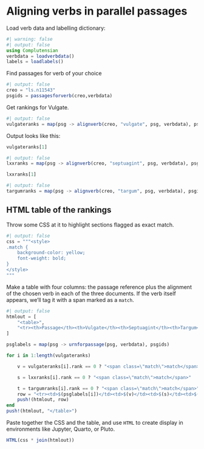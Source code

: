 # Aligning verbs in parallel passages

Load verb data and labelling dictionary:

```julia
#| warning: false
#| output: false
using Complutensian
verbdata = loadverbdata()
labels = loadlabels()
```

Find passages for verb of your choice
```julia
#| output: false
creo = "ls.n11543"
psgids = passagesforverb(creo,verbdata)
```

Get rankings for Vulgate.

```julia
#| output: false
vulgateranks = map(psg -> alignverb(creo, "vulgate", psg, verbdata), psgids) 
```		

Output looks like this:

```julia
vulgateranks[1]
```


```julia
#| output: false
lxxranks = map(psg -> alignverb(creo, "septuagint", psg, verbdata), psgids) 
```	

```julia
lxxranks[1]
```

```julia
#| output: false
targumranks = map(psg -> alignverb(creo, "targum", psg, verbdata), psgids) 
```	

## HTML table of the rankings


Throw some CSS at it to highlight sections flagged as exact match.

```julia
#| output: false
css = """<style>
.match {
	background-color: yellow;
	font-weight: bold;
}
</style>
"""
```

Make a table with four columns: the passage reference plus the alignment of the chosen verb in each of the three documents. If the verb itself appears, we'll tag it with a span marked as a `match`.

```julia
#| output: false
htmlout = [
    "<table>",
	"<tr><th>Passage</th><th>Vulgate</th><th>Septuagint</th><th>Targum</th></tr>"
]

psglabels = map(psg -> urnforpassage(psg, verbdata), psgids)

for i in 1:length(vulgateranks)

    v = vulgateranks[i].rank == 0 ? "<span class=\"match\">match</span>" : string("<b>",vulgateranks[i].rank,  "</b> ",  labellex(vulgateranks[i].lexeme; labelsdict = labels))

    s = lxxranks[i].rank == 0 ? "<span class=\"match\">match</span>"  : string("<b>", lxxranks[i].rank,  "</b> ",  labellex(lxxranks[i].lexeme; labelsdict = labels))

    t = targumranks[i].rank == 0 ? "<span class=\"match\">match</span>" : string("<b>", targumranks[i].rank,  "</b> ",  labellex(targumranks[i].lexeme; labelsdict = labels))
    row = "<tr><td>$(psglabels[i])</td><td>$(v)</td><td>$(s)</td><td>$(t)</td></tr>"
    push!(htmlout, row)
end
push!(htmlout, "</table>")
```

Paste together the CSS and the table, and use `HTML` to create display in environments like Jupyter, Quarto, or Pluto.

```julia
HTML(css * join(htmlout))
```